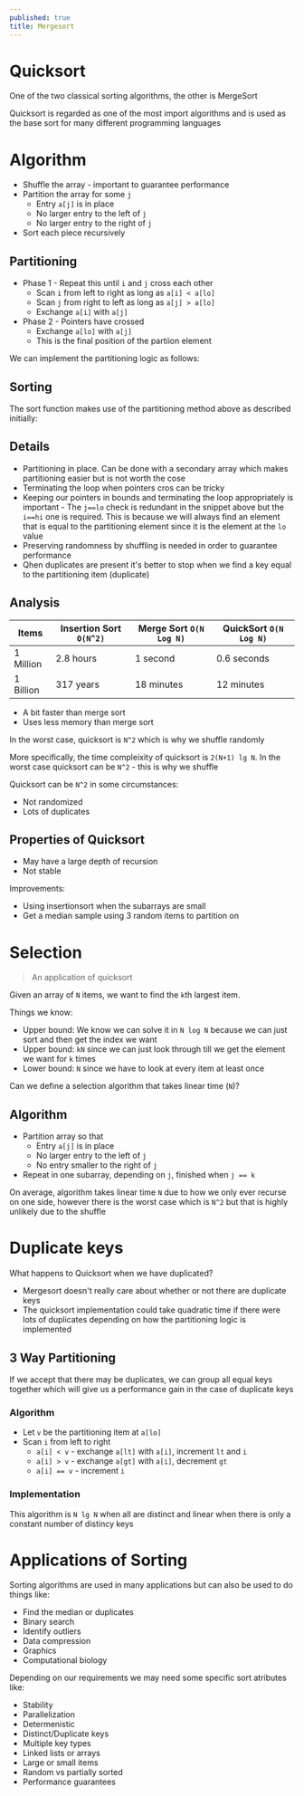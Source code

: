 ```yaml
---
published: true
title: Mergesort
---
```



# Quicksort

One of the two classical sorting algorithms, the other is MergeSort

Quicksort is regarded as one of the most import algorithms and is used as the base sort for many different programming languages

# Algorithm

- Shuffle the array - important to guarantee performance
- Partition the array for some `j`
  - Entry `a[j]` is in place
  - No larger entry to the left of `j`
  - No larger entry to the right of `j`
- Sort each piece recursively

## Partitioning

- Phase 1 - Repeat this until `i` and `j` cross each other
  - Scan `i` from left to right as long as `a[i] < a[lo]`
  - Scan `j` from right to left as long as `a[j] > a[lo]`
  - Exchange `a[i]` with `a[j]`
- Phase 2 - Pointers have crossed
  - Exchange `a[lo]` with `a[j]`
  - This is the final position of the partiion element

We can implement the partitioning logic as follows:

<Snippet path="algorithms/sorting/quiksort-partitioning.ts" />

## Sorting

The sort function makes use of the partitioning method above as described initially:

<Snippet path="algorithms/sorting/quiksort.ts" />

## Details

- Partitioning in place. Can be done with a secondary array which makes partitioning easier but is not worth the cose
- Terminating the loop when pointers cros can be tricky
- Keeping our pointers in bounds and terminating the loop appropriately is important - The `j==lo` check is redundant in the snippet above but the `i==hi` one is required. This is because we will always find an element that is equal to the partitioning element since it is the element at the `lo` value
- Preserving randomness by shuffling is needed in order to guarantee performance
- Qhen duplicates are present it's better to stop when we find a key equal to the partitioning item (duplicate)

## Analysis

| Items     | Insertion Sort `O(N^2)` | Merge Sort `O(N Log N)` | QuickSort `O(N Log N)` |
| --------- | ----------------------- | ----------------------- | ---------------------- |
| 1 Million | 2.8 hours               | 1 second                | 0.6 seconds            |
| 1 Billion | 317 years               | 18 minutes              | 12 minutes             |

- A bit faster than merge sort
- Uses less memory than merge sort

In the worst case, quicksort is `N^2` which is why we shuffle randomly

More specifically, the time compleixity of quicksort is `2(N+1) lg N`. In the worst case quicksort can be `N^2` - this is why we shuffle

Quicksort can be `N^2` in some circumstances:

- Not randomized
- Lots of duplicates

## Properties of Quicksort

- May have a large depth of recursion
- Not stable

Improvements:

- Using insertionsort when the subarrays are small
- Get a median sample using 3 random items to partition on

# Selection

> An application of quicksort

Given an array of `N` items, we want to find the `k`th largest item.

Things we know:

- Upper bound: We know we can solve it in `N log N` because we can just sort and then get the index we want
- Upper bound: `kN` since we can just look through till we get the element we want for `k` times
- Lower bound: `N` since we have to look at every item at least once

Can we define a selection algorithm that takes linear time (`N`)?

## Algorithm

- Partition array so that
  - Entry `a[j]` is in place
  - No larger entry to the left of `j`
  - No entry smaller to the right of `j`
- Repeat in one subarray, depending on `j`, finished when `j == k`

<Snippet path="algorithms/sorting/quicksort-selection.ts" />

On average, algorithm takes linear time `N` due to how we only ever recurse on one side, however there is the worst case which is `N^2` but that is highly unlikely due to the shuffle

# Duplicate keys

What happens to Quicksort when we have duplicated?

- Mergesort doesn't really care about whether or not there are duplicate keys
- The quicksort implementation could take quadratic time if there were lots of duplicates depending on how the partitioning logic is implemented

## 3 Way Partitioning

If we accept that there may be duplicates, we can group all equal keys together which will give us a performance gain in the case of duplicate keys

### Algorithm

- Let `v` be the partitioning item at `a[lo]`
- Scan `i` from left to right
  - `a[i] < v` - exchange `a[lt]` with `a[i]`, increment `lt` and `i`
  - `a[i] > v` - exchange `a[gt]` with `a[i]`, decrement `gt`
  - `a[i] == v` - increment `i`

### Implementation

<Snippet path="algorithms/quicksort-3-way.ts" />

This algorithm is `N lg N` when all are distinct and linear when there is only a constant number of distincy keys

# Applications of Sorting

Sorting algorithms are used in many applications but can also be used to do things like:

- Find the median or duplicates
- Binary search
- Identify outliers
- Data compression
- Graphics
- Computational biology

Depending on our requirements we may need some specific sort atributes like:

- Stability
- Parallelization
- Determenistic
- Distinct/Duplicate keys
- Multiple key types
- Linked lists or arrays
- Large or small items
- Random vs partially sorted
- Performance guarantees
